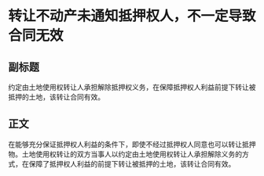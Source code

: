 # 转让不动产未通知抵押权人，不一定导致合同无效
## 副标题
约定由土地使用权转让人承担解除抵押权义务，在保障抵押权人利益前提下转让被抵押的土地，该转让合同有效。
## 正文
在能够充分保证抵押权人利益的条件下，即使不经过抵押权人同意也可以转让抵押物。土地使用权转让的双方当事人以约定由土地使用权转让人承担解除义务的方式，在保障了抵押权人利益的前提下转让被抵押的土地，该转让合同有效。